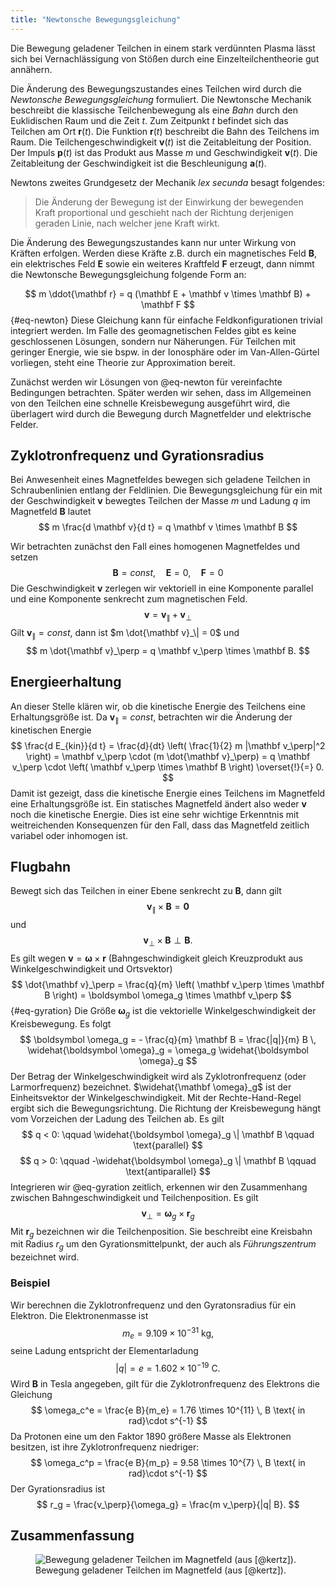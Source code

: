 ```yaml
---
title: "Newtonsche Bewegungsgleichung"
---
```


Die Bewegung geladener Teilchen in einem stark verdünnten Plasma lässt sich bei Vernachlässigung von Stößen durch eine Einzelteilchentheorie gut annähern.

Die Änderung des Bewegungszustandes eines Teilchen wird durch die *Newtonsche Bewegungsgleichung* formuliert. Die Newtonsche Mechanik beschreibt die klassische Teilchenbewegung als eine *Bahn* durch den Euklidischen Raum und die Zeit $t$. Zum Zeitpunkt $t$ befindet sich das Teilchen am Ort $\mathbf r(t)$. Die Funktion $\mathbf r(t)$ beschreibt die Bahn des Teilchens im Raum. Die Teilchengeschwindigkeit $\mathbf v(t)$ ist die Zeitableitung der Position. Der Impuls $\mathbf p(t)$ ist das Produkt aus Masse $m$ und Geschwindigkeit $\mathbf v(t)$. Die Zeitableitung der Geschwindigkeit ist die Beschleunigung $\mathbf a(t)$.

Newtons zweites Grundgesetz der Mechanik *lex secunda* besagt folgendes:

> Die Änderung der Bewegung ist der Einwirkung der bewegenden Kraft proportional und geschieht nach der Richtung derjenigen geraden Linie, nach welcher jene Kraft wirkt.

Die Änderung des Bewegungszustandes kann nur unter Wirkung von Kräften erfolgen. Werden diese Kräfte z.B. durch ein magnetisches Feld $\mathbf B$, ein elektrisches Feld $\mathbf E$ sowie ein weiteres Kraftfeld $\mathbf F$ erzeugt, dann nimmt die Newtonsche Bewegungsgleichung folgende Form an:

$$
m \ddot{\mathbf r} = q (\mathbf E + \mathbf v \times \mathbf B) + \mathbf F
$$ {#eq-newton} Diese Gleichung kann für einfache Feldkonfigurationen trivial integriert werden. Im Falle des geomagnetischen Feldes gibt es keine geschlossenen Lösungen, sondern nur Näherungen. Für Teilchen mit geringer Energie, wie sie bspw. in der Ionosphäre oder im Van-Allen-Gürtel vorliegen, steht eine Theorie zur Approximation bereit.

Zunächst werden wir Lösungen von @eq-newton für vereinfachte Bedingungen betrachten. Später werden wir sehen, dass im Allgemeinen von den Teilchen eine schnelle Kreisbewegung ausgeführt wird, die überlagert wird durch die Bewegung durch Magnetfelder und elektrische Felder.

## Zyklotronfrequenz und Gyrationsradius

Bei Anwesenheit eines Magnetfeldes bewegen sich geladene Teilchen in Schraubenlinien entlang der Feldlinien. Die Bewegungsgleichung für ein mit der Geschwindigkeit $\mathbf v$ bewegtes Teilchen der Masse $m$ und Ladung $q$ im Magnetfeld $\mathbf B$ lautet $$
m \frac{d \mathbf v}{d t} = q \mathbf v \times \mathbf B
$$

Wir betrachten zunächst den Fall eines homogenen Magnetfeldes und setzen $$
\mathbf B = const, \quad \mathbf E = 0, \quad \mathbf F = 0
$$ Die Geschwindigkeit $\mathbf v$ zerlegen wir vektoriell in eine Komponente parallel und eine Komponente senkrecht zum magnetischen Feld. $$
\mathbf v = \mathbf v_\| + \mathbf v_\perp
$$ Gilt $\mathbf v_\| = const$, dann ist $m \dot{\mathbf v}_\| = 0$ und $$
m \dot{\mathbf v}_\perp = q \mathbf v_\perp \times \mathbf B.
$$

## Energieerhaltung

An dieser Stelle klären wir, ob die kinetische Energie des Teilchens eine Erhaltungsgröße ist. Da $\mathbf v_\| = const$, betrachten wir die Änderung der kinetischen Energie $$
\frac{d E_{kin}}{d t} = \frac{d}{dt} \left( \frac{1}{2} m |\mathbf v_\perp|^2  \right) =
\mathbf v_\perp \cdot (m \dot{\mathbf v}_\perp) = q \mathbf v_\perp \cdot \left( \mathbf v_\perp \times \mathbf B \right) \overset{!}{=} 0.
$$ Damit ist gezeigt, dass die kinetische Energie eines Teilchens im Magnetfeld eine Erhaltungsgröße ist. Ein statisches Magnetfeld ändert also weder $\mathbf v$ noch die kinetische Energie. Dies ist eine sehr wichtige Erkenntnis mit weitreichenden Konsequenzen für den Fall, dass das Magnetfeld zeitlich variabel oder inhomogen ist.

## Flugbahn

Bewegt sich das Teilchen in einer Ebene senkrecht zu $\mathbf B$, dann gilt $$
\mathbf v _\| \times \mathbf B = \mathbf 0
$$ und $$
\mathbf v_\perp \times \mathbf B \perp \mathbf B.
$$ Es gilt wegen $\mathbf v = \mathbf \omega \times \mathbf r$ (Bahngeschwindigkeit gleich Kreuzprodukt aus Winkelgeschwindigkeit und Ortsvektor) $$
\dot{\mathbf v}_\perp = \frac{q}{m} \left( \mathbf v_\perp \times \mathbf B \right) = \boldsymbol \omega_g \times \mathbf v_\perp
$$ {#eq-gyration} Die Größe $\mathbf \omega_g$ ist die vektorielle Winkelgeschwindigkeit der Kreisbewegung. Es folgt $$
\boldsymbol \omega_g = - \frac{q}{m} \mathbf B = 
\frac{|q|}{m} B \, \widehat{\boldsymbol \omega}_g =
\omega_g \widehat{\boldsymbol \omega}_g
$$ Der Betrag der Winkelgeschwindigkeit wird als Zyklotronfrequenz (oder Larmorfrequenz) bezeichnet. $\widehat{\mathbf \omega}_g$ ist der Einheitsvektor der Winkelgeschwindigkeit. Mit der Rechte-Hand-Regel ergibt sich die Bewegungsrichtung. Die Richtung der Kreisbewegung hängt vom Vorzeichen der Ladung des Teilchen ab. Es gilt $$
q < 0: \qquad \widehat{\boldsymbol \omega}_g \| \mathbf B \qquad \text{parallel}
$$ $$
q > 0: \qquad -\widehat{\boldsymbol \omega}_g \| \mathbf B \qquad \text{antiparallel}
$$ Integrieren wir @eq-gyration zeitlich, erkennen wir den Zusammenhang zwischen Bahngeschwindigkeit und Teilchenposition. Es gilt $$
\mathbf v_\perp = \boldsymbol \omega_g \times \mathbf r_g
$$ Mit $\mathbf r_g$ bezeichnen wir die Teilchenposition. Sie beschreibt eine Kreisbahn mit Radius $r_g$ um den Gyrationsmittelpunkt, der auch als *Führungszentrum* bezeichnet wird.

### Beispiel

Wir berechnen die Zyklotronfrequenz und den Gyratonsradius für ein Elektron. Die Elektronenmasse ist $$
m_e = 9.109 \times 10^{-31} ~\text{kg},
$$ seine Ladung entspricht der Elementarladung $$
|q| = e = 1.602 \times 10^{-19} ~ \text{C}.
$$ Wird $\mathbf B$ in Tesla angegeben, gilt für die Zyklotronfrequenz des Elektrons die Gleichung $$
\omega_c^e = \frac{e B}{m_e} = 1.76 \times 10^{11} \, B \text{ in rad}\cdot s^{-1}
$$ Da Protonen eine um den Faktor 1890 größere Masse als Elektronen besitzen, ist ihre Zyklotronfrequenz niedriger: $$
\omega_c^p = \frac{e B}{m_p} = 9.58 \times 10^{7} \, B \text{ in rad}\cdot s^{-1}
$$ Der Gyrationsradius ist $$
r_g = \frac{v_\perp}{\omega_g} = \frac{m v_\perp}{|q| B}.
$$

## Zusammenfassung

![Bewegung geladener Teilchen im Magnetfeld (aus [@kertz]).](images/gyration.png)
